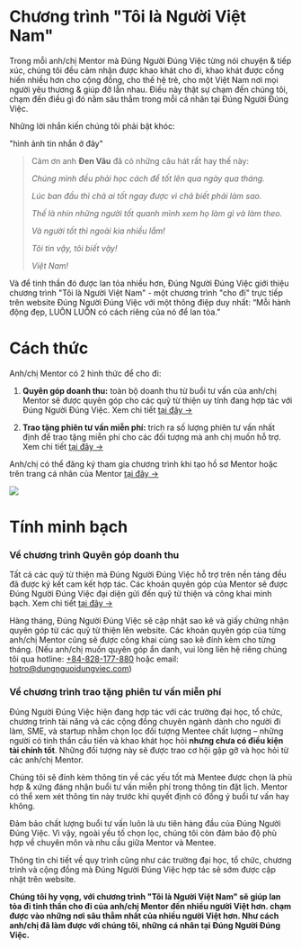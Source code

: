 # Chương trình "Tôi là Người Việt Nam"

Trong mỗi anh/chị Mentor mà Đúng Người Đúng Việc từng nói chuyện & tiếp xúc, chúng tôi đều cảm nhận được khao khát cho đi, khao khát được cống hiến nhiều hơn cho cộng đồng, cho thế hệ trẻ, cho một Việt Nam nơi mọi người yêu thương & giúp đỡ lẫn nhau. Điều này thật sự chạm đến chúng tôi, chạm đến điều gì đó nằm sâu thẳm trong mỗi cá nhân tại Đúng Người Đúng Việc.



Những lời nhắn kiến chúng tôi phải bật khóc:

"hình ảnh tin nhắn ở đây"



> Cảm ơn anh **Đen Vâu** đã có những câu hát rất hay thế này:
>
> *Chúng mình đều phải học cách để tốt lên qua ngày qua tháng.*
>
> *Lúc ban đầu thì chả ai tốt ngay được vì chả biết phải làm sao.*
>
> *Thế là nhìn những người tốt quanh mình xem họ làm gì và làm theo.*
>
> *Và người tốt thì ngoài kia nhiều lắm!*
>
> *Tôi tin vậy, tôi biết vậy!*
>
> *Việt Nam!*



Và để tinh thần đó được lan tỏa nhiều hơn, Đúng Người Đúng Việc giới thiệu chương trình "Tôi là Người Việt Nam" - một chương trình "cho đi" trực tiếp trên website Đúng Người Đúng Việc với một thông điệp duy nhất: “Mỗi hành động đẹp, LUÔN LUÔN có cách riêng của nó để lan tỏa.”

# Cách thức

Anh/chị Mentor có 2 hình thức để cho đi:

1. **Quyên góp doanh thu:** toàn bộ doanh thu từ buổi tư vấn của anh/chị Mentor sẽ được quyên góp cho các quỹ từ thiện uy tính đang hợp tác với Đúng Người Đúng Việc. Xem chi tiết [tại đây →](quyen-gop-doanh-thu.mdx)

2. **Trao tặng phiên tư vấn miễn phí:** trích ra số lượng phiên tư vấn nhất định để trao tặng miễn phí cho các đối tượng mà anh chị muốn hỗ trợ. Xem chi tiết [tại đây →](trao-tang-phien-tu-van-mien-phi.mdx)



Anh/chị có thể đăng ký tham gia chương trình khi tạo hồ sơ Mentor hoặc trên trang cá nhân của Mentor [tại đây →](https://dungnguoidungviec.com/mentor/dashboard/ho-so/chuong-trinh-cong-dong)

![](/img/iam-vietnamese-program-ui.png)

# Tính minh bạch

### Về chương trình Quyên góp doanh thu

Tất cả các quỹ từ thiện mà Đúng Người Đúng Việc hỗ trợ trên nền tảng đều đã được ký kết cam kết hợp tác. Các khoản quyên góp của Mentor sẽ được Đúng Người Đúng Việc đại diện gửi đến quỹ từ thiện và công khai minh bạch. Xem chi tiết [tại đây →](quyen-gop-doanh-thu.mdx)

Hàng tháng, Đúng Người Đúng Việc sẽ cập nhật sao kê và giấy chứng nhận quyên góp từ các quỹ từ thiện lên website. Các khoản quyên góp của từng anh/chị Mentor cũng sẽ được công khai cùng sao kê đính kèm cho từng tháng. (Nếu anh/chị muốn quyên góp ẩn danh, vui lòng liên hệ riêng chúng tôi qua hotline: [+84-828-177-880](tel:+84828177880) hoặc email: [hotro@dungnguoidungviec.com](mailto\:hotro@dungnguoidungviec.com))

### Về chương trình trao tặng phiên tư vấn miễn phí

Đúng Người Đúng Việc hiện đang hợp tác với các trường đại học, tổ chức, chương trình tài năng và các cộng đồng chuyên ngành dành cho người đi làm, SME, và startup nhằm chọn lọc đối tượng Mentee chất lượng – những người có tinh thần cầu tiến và khao khát học hỏi **nhưng chưa có điều kiện tài chính tốt**. Những đối tượng này sẽ được trao cơ hội gặp gỡ và học hỏi từ các anh/chị Mentor.



Chúng tôi sẽ đính kèm thông tin về các yếu tốt mà Mentee được chọn là phù hợp & xứng đáng nhận buổi tư vấn miễn phí trong thông tin đặt lịch. Mentor có thể xem xét thông tin này trước khi quyết định có đồng ý buổi tư vấn hay không.



Đảm bảo chất lượng buổi tư vấn luôn là ưu tiên hàng đầu của Đúng Người Đúng Việc. Vì vậy, ngoài yếu tố chọn lọc, chúng tôi còn đảm bảo độ phù hợp về chuyên môn và nhu cầu giữa Mentor và Mentee.



Thông tin chi tiết về quy trình cũng như các trường đại học, tổ chức, chương trình và cộng đồng mà Đúng Người Đúng Việc hợp tác sẽ sớm được cập nhật trên website.



**Chúng tôi hy vọng, với chương trình "Tôi là Người Việt Nam" sẽ giúp lan tỏa đi tinh thần cho đi của anh/chị Mentor đến nhiều người Việt hơn. chạm được vào những nơi sâu thẳm nhất của nhiều người Việt hơn. Như cách anh/chị đã làm được với chúng tôi, những cá nhân tại Đúng Người Đúng Việc.**
